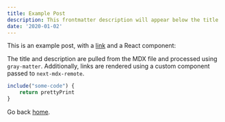 ---
title: Example Post
description: This frontmatter description will appear below the title
date: '2020-01-02'
---

This is an example post, with a [link](https://nextjs.org) and a React component:

The title and description are pulled from the MDX file and processed using `gray-matter`. Additionally, links are rendered using a custom component passed to `next-mdx-remote`.

```js
include("some-code") {
    return prettyPrint
}
```

Go back [home](/).
